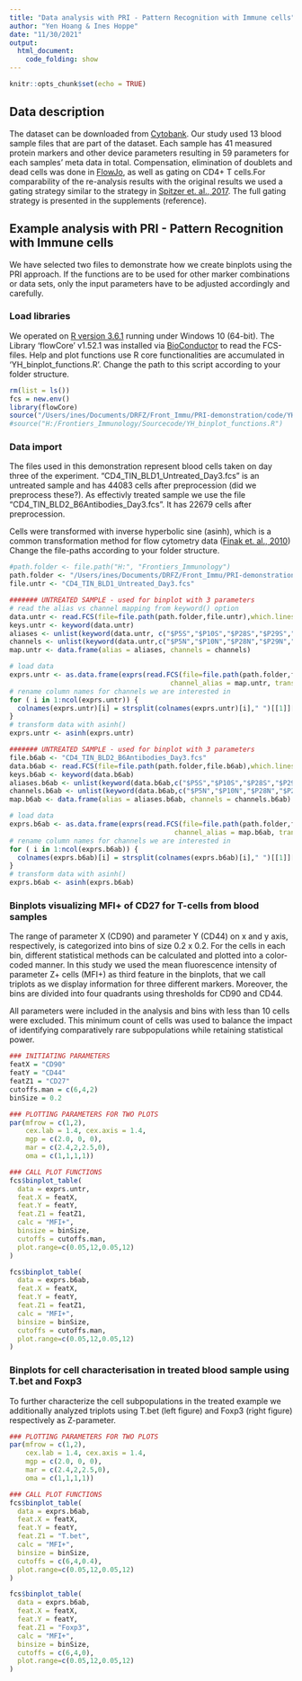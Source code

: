 ```yaml
---
title: "Data analysis with PRI - Pattern Recognition with Immune cells"
author: "Yen Hoang & Ines Hoppe"
date: "11/30/2021"
output: 
  html_document:
    code_folding: show
---
```


```r
knitr::opts_chunk$set(echo = TRUE)
```

## Data description

The dataset can be downloaded from [Cytobank](https://www.cytobank.org/nolanlab/reports/Spitzer2017.html). Our study used 13 blood sample  files that are part of the dataset. Each sample has 41 measured protein markers and other device parameters resulting in 59 parameters for each samples' meta data in total. Compensation, elimination of doublets and dead cells was done in [FlowJo](http://flowjo.com), as well as gating on CD4+ T cells.For comparability of the re-analysis results with the original results we used a gating strategy similar to the strategy in [Spitzer et. al., 2017](https://www.sciencedirect.com/science/article/pii/S009286741631738X?via%3Dihub). The full gating strategy is presented in the supplements (reference).  

## Example analysis with PRI - Pattern Recognition with Immune cells

We have selected two files to demonstrate how we create binplots using the PRI approach. If the functions are to be used for other marker combinations or data sets, only the input parameters have to be adjusted accordingly and carefully.

### Load libraries

We operated on [R version 3.6.1](http://www.r-project.org) running under Windows 10 (64-bit). The Library ‘flowCore’ v1.52.1 was installed via [BioConductor](https://www.bioconductor.org/packages/release/bioc/html/flowCore.html) to read the FCS-files. Help and plot functions use R core functionalities are accumulated in ‘YH_binplot_functions.R’. Change the path to this script according to your folder structure.


```r
rm(list = ls())
fcs = new.env()
library(flowCore)
source("/Users/ines/Documents/DRFZ/Front_Immu/PRI-demonstration/code/YH_binplot_functions.R")
#source("H:/Frontiers_Immunology/Sourcecode/YH_binplot_functions.R")
```


### Data import 

The files used in this demonstration represent blood cells taken on day three of the experiment. "CD4_TIN_BLD1_Untreated_Day3.fcs" is an untreated sample and has 44083 cells after preprocession (did we preprocess these?). As effectivly treated sample we use the file "CD4_TIN_BLD2_B6Antibodies_Day3.fcs". It has 22679 cells after preprocession.

Cells were transformed with inverse hyperbolic sine (asinh), which is a common transformation method for flow cytometry data ([Finak et. al., 2010](https://link.springer.com/article/10.1186/1471-2105-11-546)) Change the file-paths according to your folder structure.

```r
#path.folder <- file.path("H:", "Frontiers_Immunology")
path.folder <- "/Users/ines/Documents/DRFZ/Front_Immu/PRI-demonstration/data/"
file.untr <- "CD4_TIN_BLD1_Untreated_Day3.fcs"

####### UNTREATED SAMPLE - used for binplot with 3 parameters
# read the alias vs channel mapping from keyword() option
data.untr <- read.FCS(file=file.path(path.folder,file.untr),which.lines=1)
keys.untr <- keyword(data.untr)
aliases <- unlist(keyword(data.untr, c("$P5S","$P10S","$P28S","$P29S","$P33S")))
channels <- unlist(keyword(data.untr,c("$P5N","$P10N","$P28N","$P29N","$P33N")))
map.untr <- data.frame(alias = aliases, channels = channels)

# load data
exprs.untr <- as.data.frame(exprs(read.FCS(file=file.path(path.folder,file.untr),
                                        channel_alias = map.untr, transformation=NULL)))
# rename column names for channels we are interested in
for ( i in 1:ncol(exprs.untr)) {
  colnames(exprs.untr)[i] = strsplit(colnames(exprs.untr)[i]," ")[[1]][1]
}
# transform data with asinh()
exprs.untr <- asinh(exprs.untr)

####### UNTREATED SAMPLE - used for binplot with 3 parameters
file.b6ab <- "CD4_TIN_BLD2_B6Antibodies_Day3.fcs"
data.b6ab <- read.FCS(file=file.path(path.folder,file.b6ab),which.lines=1)
keys.b6ab <- keyword(data.b6ab)
aliases.b6ab <- unlist(keyword(data.b6ab,c("$P5S","$P10S","$P28S","$P29S","$P33S")))
channels.b6ab <- unlist(keyword(data.b6ab,c("$P5N","$P10N","$P28N","$P29N","$P33N")))
map.b6ab <- data.frame(alias = aliases.b6ab, channels = channels.b6ab)

# load data
exprs.b6ab <- as.data.frame(exprs(read.FCS(file=file.path(path.folder,file.b6ab),
                                         channel_alias = map.b6ab, transformation=NULL)))
# rename column names for channels we are interested in 
for ( i in 1:ncol(exprs.b6ab)) {
  colnames(exprs.b6ab)[i] = strsplit(colnames(exprs.b6ab)[i]," ")[[1]][1]
}
# transform data with asinh()
exprs.b6ab <- asinh(exprs.b6ab)

```

### Binplots visualizing MFI+ of CD27 for T-cells from blood samples

The range of parameter X (CD90) and parameter Y (CD44) on x and y axis, respectively, is categorized into bins of size 0.2 x 0.2. For the cells in each bin, different statistical methods can be calculated and plotted into a color-coded manner. In this study we used the mean fluorescence intensity of parameter Z+ cells (MFI+) as third feature in the binplots, that we call triplots as we display information for three different markers. Moreover, the bins are divided into four quadrants using thresholds for CD90 and CD44. 

All parameters were included in the analysis and bins with less than 10 cells were excluded. This minimum count of cells was used to balance the impact of identifying comparatively rare subpopulations while retaining statistical power. 


```r
### INITIATING PARAMETERS
featX = "CD90"
featY = "CD44"
featZ1 = "CD27"
cutoffs.man = c(6,4,2)
binSize = 0.2

### PLOTTING PARAMETERS FOR TWO PLOTS
par(mfrow = c(1,2),
    cex.lab = 1.4, cex.axis = 1.4,
    mgp = c(2.0, 0, 0),
    mar = c(2.4,2,2.5,0),
    oma = c(1,1,1,1))

### CALL PLOT FUNCTIONS
fcs$binplot_table(
  data = exprs.untr, 
  feat.X = featX, 
  feat.Y = featY, 
  feat.Z1 = featZ1, 
  calc = "MFI+",
  binsize = binSize,
  cutoffs = cutoffs.man,
  plot.range=c(0.05,12,0.05,12)
)

fcs$binplot_table(
  data = exprs.b6ab, 
  feat.X = featX, 
  feat.Y = featY, 
  feat.Z1 = featZ1, 
  calc = "MFI+",
  binsize = binSize,
  cutoffs = cutoffs.man,
  plot.range=c(0.05,12,0.05,12)
)
```

### Binplots for cell characterisation in treated blood sample using T.bet and Foxp3

To further characterize the cell subpopulations in the treated example we additionally analyzed triplots using T.bet (left figure) and Foxp3 (right figure) respectively as Z-parameter.

```r

### PLOTTING PARAMETERS FOR TWO PLOTS
par(mfrow = c(1,2),
    cex.lab = 1.4, cex.axis = 1.4,
    mgp = c(2.0, 0, 0),
    mar = c(2.4,2,2.5,0),
    oma = c(1,1,1,1))

### CALL PLOT FUNCTIONS
fcs$binplot_table(
  data = exprs.b6ab, 
  feat.X = featX, 
  feat.Y = featY, 
  feat.Z1 = "T.bet", 
  calc = "MFI+",
  binsize = binSize,
  cutoffs = c(6,4,0.4),
  plot.range=c(0.05,12,0.05,12)
)

fcs$binplot_table(
  data = exprs.b6ab, 
  feat.X = featX, 
  feat.Y = featY, 
  feat.Z1 = "Foxp3", 
  calc = "MFI+",
  binsize = binSize,
  cutoffs = c(6,4,0),
  plot.range=c(0.05,12,0.05,12)
)
```